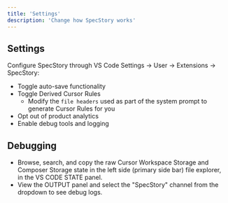 ```yaml
---
title: 'Settings'
description: 'Change how SpecStory works'
---
```


## Settings

Configure SpecStory through VS Code Settings → User → Extensions → SpecStory:
- Toggle auto-save functionality
- Toggle Derived Cursor Rules 
   - Modify the `file headers` used as part of the system prompt to generate Cursor Rules for you
- Opt out of product analytics
- Enable debug tools and logging

## Debugging
- Browse, search, and copy the raw Cursor Workspace Storage and Composer Storage state in the left side (primary side bar) file explorer, in the VS CODE STATE panel.
- View the OUTPUT panel and select the "SpecStory" channel from the dropdown to see debug logs.